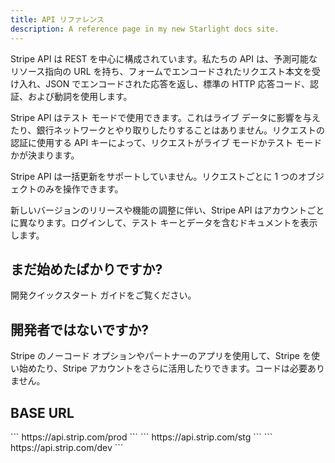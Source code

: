 ```yaml
---
title: API リファレンス
description: A reference page in my new Starlight docs site.
---
```


Stripe API は REST を中心に構成されています。私たちの API は、予測可能なリソース指向の URL を持ち、フォームでエンコードされたリクエスト本文を受け入れ、JSON でエンコードされた応答を返し、標準の HTTP 応答コード、認証、および動詞を使用します。

Stripe API はテスト モードで使用できます。これはライブ データに影響を与えたり、銀行ネットワークとやり取りしたりすることはありません。リクエストの認証に使用する API キーによって、リクエストがライブ モードかテスト モードかが決まります。

Stripe API は一括更新をサポートしていません。リクエストごとに 1 つのオブジェクトのみを操作できます。

新しいバージョンのリリースや機能の調整に伴い、Stripe API はアカウントごとに異なります。ログインして、テスト キーとデータを含むドキュメントを表示します。

## まだ始めたばかりですか?

開発クイックスタート ガイドをご覧ください。

## 開発者ではないですか?

Stripe のノーコード オプションやパートナーのアプリを使用して、Stripe を使い始めたり、Stripe アカウントをさらに活用したりできます。コードは必要ありません。

## BASE URL

<Tabs>
  <TabItem label="PRODUCTION" icon="star">
```
https://api.strip.com/prod
```
  </TabItem>
  <TabItem label="STAGING" icon="moon">
```
https://api.strip.com/stg
```
  </TabItem>
  <TabItem label="DEVELOPMENT" icon="moon">
```
https://api.strip.com/dev
```
  </TabItem>
</Tabs>
